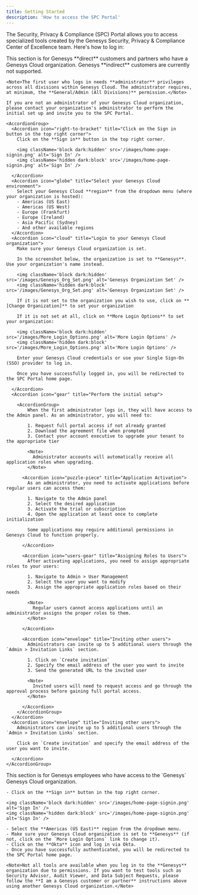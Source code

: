 ```yaml
---
title: Getting Started
description: 'How to access the SPC Portal'
---
```


The Security, Privacy & Compliance (SPC) Portal allows you to access specialized tools created by the Genesys Security, Privacy & Compliance Center of Excellence team. Here's how to log in:

<AccordionGroup>
  <Accordion icon='cloud' title='I am a Genesys direct customer or a Genesys partner'>
    This section is for Genesys **direct** customers and partners who have a Genesys Cloud organization. Genesys **indirect** customers are currently not supported.

    <Note>The first user who logs in needs **administrator** privileges across all divisions within Genesys Cloud. The administrator requires, at minimum, the **General/Admin (All Divisions)** permission.</Note>

    If you are not an administrator of your Genesys Cloud organization, please contact your organization's administrator to perform the initial set up and invite you to the SPC Portal.

    <AccordionGroup>
      <Accordion icon="right-to-bracket" title="Click on the Sign in button in the top right corner">
        Click on the **Sign in** button in the top right corner.

        <img className='block dark:hidden' src='/images/home-page-signin.png' alt='Sign In' />
        <img className='hidden dark:block' src='/images/home-page-signin.png' alt='Sign In' />

      </Accordion>
      <Accordion icon="globe" title="Select your Genesys Cloud environment">
        Select your Genesys Cloud **region** from the dropdown menu (where your organization is hosted):
        - Americas (US East)
        - Americas (US West)
        - Europe (Frankfurt)
        - Europe (Ireland)
        - Asia Pacific (Sydney)
        - And other available regions
      </Accordion>
      <Accordion icon="cloud" title="Login to your Genesys Cloud organization">
        Make sure your Genesys Cloud organization is set.

        In the screenshot below, the organization is set to **Genesys**. Use your organization's name instead.

        <img className='block dark:hidden' src='/images/Genesys_Org_Set.png' alt='Genesys Organization Set' />
        <img className='hidden dark:block' src='/images/Genesys_Org_Set.png' alt='Genesys Organization Set' />

        If it is not set to the organization you wish to use, click on **[Change Organization]** to set your organization

        If it is not set at all, click on **More Login Options** to set your organization:

        <img className='block dark:hidden' src='/images/More_Login_Options.png' alt='More Login Options' />
        <img className='hidden dark:block' src='/images/More_Login_Options.png' alt='More Login Options' />

        Enter your Genesys Cloud credentials or use your Single Sign-On (SSO) provider to log in.

        Once you have successfully logged in, you will be redirected to the SPC Portal home page.

      </Accordion>
      <Accordion icon="gear" title="Perform the initial setup">

        <AccordionGroup>
            When the first administrator logs in, they will have access to the Admin panel. As an administrator, you will need to:

            1. Request full portal access if not already granted
            2. Download the agreement file when prompted
            3. Contact your account executive to upgrade your tenant to the appropriate tier

            <Note>
              Administrator accounts will automatically receive all application roles when upgrading.
            </Note>

          <Accordion icon="puzzle-piece" title="Application Activation">
            As an administrator, you need to activate applications before regular users can access them:

            1. Navigate to the Admin panel
            2. Select the desired application
            3. Activate the trial or subscription
            4. Open the application at least once to complete initialization

            Some applications may require additional permissions in Genesys Cloud to function properly.

          </Accordion>

          <Accordion icon="users-gear" title="Assigning Roles to Users">
            After activating applications, you need to assign appropriate roles to your users:

            1. Navigate to Admin > User Management
            2. Select the user you want to modify
            3. Assign the appropriate application roles based on their needs

            <Note>
              Regular users cannot access applications until an administrator assigns the proper roles to them.
            </Note>

          </Accordion>

          <Accordion icon="envelope" title="Inviting other users">
            Administrators can invite up to 5 additional users through the `Admin > Invitation Links` section.

            1. Click on `Create invitation`
            2. Specify the email address of the user you want to invite
            3. Send the generated URL to the invited user

            <Note>
              Invited users will need to request access and go through the approval process before gaining full portal access.
            </Note>

          </Accordion>
        </AccordionGroup>
      </Accordion>
      <Accordion icon="envelope" title="Inviting other users">
        Administrators can invite up to 5 additional users through the `Admin > Invitation Links` section.

        Click on `Create invitation` and specify the email address of the user you want to invite.

      </Accordion>
    </AccordionGroup>

  </Accordion>
  <Accordion icon='cloud' title='I am a Genesys employee'>
    This section is for Genesys employees who have access to the `Genesys` Genesys Cloud organization.

    - Click on the **Sign in** button in the top right corner.

    <img className='block dark:hidden' src='/images/home-page-signin.png' alt='Sign In' />
    <img className='hidden dark:block' src='/images/home-page-signin.png' alt='Sign In' />

    - Select the **Americas (US East)** region from the dropdown menu.
    - Make sure your Genesys Cloud organization is set to **Genesys** (if not, click on the `More Login Options` link to change it).
    - Click on the **Okta** icon and log in via Okta.
    - Once you have successfully authenticated, you will be redirected to the SPC Portal home page.

    <Note>Not all tools are available when you log in to the **Genesys** organization due to permissions. If you want to test tools such as Security Advisor, Audit Viewer, and Data Subject Requests, please follow the **I am a Genesys customer or partner** instructions above using another Genesys Cloud organization.</Note>

  </Accordion>
</AccordionGroup>
